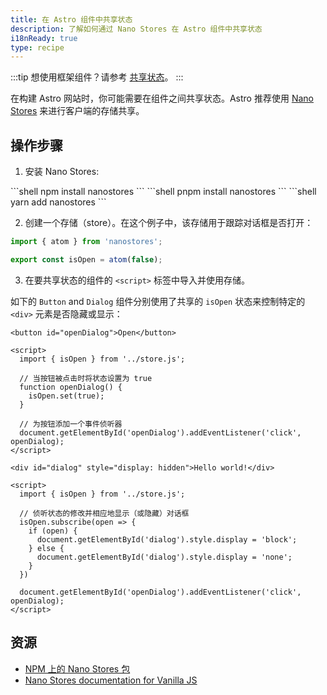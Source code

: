 ```yaml
---
title: 在 Astro 组件中共享状态
description: 了解如何通过 Nano Stores 在 Astro 组件中共享状态
i18nReady: true
type: recipe
---
```



:::tip
想使用框架组件？请参考 [共享状态](/zh-cn/core-concepts/sharing-state/)。
:::

在构建 Astro 网站时，你可能需要在组件之间共享状态。Astro 推荐使用 [Nano Stores](https://github.com/nanostores/nanostores) 来进行客户端的存储共享。

## 操作步骤

1. 安装 Nano Stores:

  <PackageManagerTabs>
    <Fragment slot="npm">
    ```shell
    npm install nanostores
    ```
    </Fragment>
    <Fragment slot="pnpm">
    ```shell
    pnpm install nanostores
    ```
    </Fragment>
    <Fragment slot="yarn">
    ```shell
    yarn add nanostores
    ```
    </Fragment>
  </PackageManagerTabs>

2.  创建一个存储（store）。在这个例子中，该存储用于跟踪对话框是否打开：

  ```ts title="src/store.js"
  import { atom } from 'nanostores';

  export const isOpen = atom(false);
  ```

3. 在要共享状态的组件的 `<script>` 标签中导入并使用存储。

如下的 `Button` and `Dialog` 组件分别使用了共享的 `isOpen` 状态来控制特定的 `<div>` 元素是否隐藏或显示：

  ```astro title="src/components/Button.astro"
  <button id="openDialog">Open</button>

  <script>
    import { isOpen } from '../store.js';
    
    // 当按钮被点击时将状态设置为 true
    function openDialog() {
      isOpen.set(true);
    }

    // 为按钮添加一个事件侦听器
    document.getElementById('openDialog').addEventListener('click', openDialog);
  </script>
  ```

  ```astro title="src/components/Dialog.astro"
  <div id="dialog" style="display: hidden">Hello world!</div>

  <script>
    import { isOpen } from '../store.js';

    // 侦听状态的修改并相应地显示（或隐藏）对话框
    isOpen.subscribe(open => {
      if (open) {
        document.getElementById('dialog').style.display = 'block';
      } else {
        document.getElementById('dialog').style.display = 'none';
      }
    })

    document.getElementById('openDialog').addEventListener('click', openDialog);
  </script>
  ```

## 资源

- [NPM 上的 Nano Stores 包](https://www.npmjs.com/package/nanostores)
- [Nano Stores documentation for Vanilla JS](https://github.com/nanostores/nanostores#vanilla-js)
